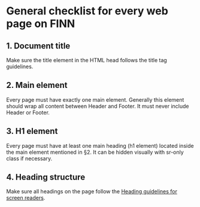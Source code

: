# General checklist for every web page on FINN

<TableOfContents />

## 1. Document title
Make sure the title element in the HTML head follows the title tag guidelines.

## 2. Main element
Every page must have exactly one main element. Generally this element should wrap all content between Header and Footer. It must never include Header or Footer.

## 3. H1 element
Every page must have at least one main heading (h1 element) located inside the main element mentioned in §2. It can be hidden visually with sr-only class if necessary.

## 4. Heading structure
Make sure all headings on the page follow the [Heading guidelines for screen readers](/screenreaders#headings).
